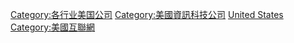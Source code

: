 {{Commons category|Internet companies of the United States}}
[[Category:各行业美国公司|Category:各行业美国公司]]
[[Category:美國資訊科技公司|Category:美國資訊科技公司]]
[[Category:各國互聯網公司|United States]]
[[Category:美國互聯網|Category:美國互聯網]]